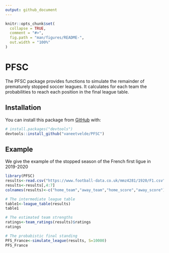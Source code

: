 ```yaml
---
output: github_document
---
```


<!-- README.md is generated from README.Rmd. Please edit that file -->

```r
knitr::opts_chunk$set(
  collapse = TRUE,
  comment = "#>",
  fig.path = "man/figures/README-",
  out.width = "100%"
)
```

# PFSC

<!-- badges: start -->
<!-- badges: end -->

The PFSC package provides functions to simulate the remainder of prematurely stopped soccer leagues. It calculates for each team the probabilities to reach each position in the final league table.

## Installation

You can install this package from [GitHub](https://github.com/) with:

```r
# install.packages("devtools")
devtools::install_github("vaneetvelde/PFSC")
```

## Example

We give the example of the stopped season of the French first ligue in 2019-2020
```r
library(PFSC)
results<-read.csv("https://www.football-data.co.uk/mmz4281/1920/F1.csv")
results<-results[,4:7]
colnames(results)<-c("home_team","away_team","home_score","away_score")

# The intermediate league table
table1<-league_table(results)
table1

# The estimated team strengths
ratings<-team_ratings(results)$ratings
ratings

# The probabistic final standing
PFS_France<-simulate_league(results, S=10000)
PFS_France

```

